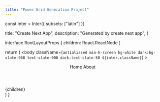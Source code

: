```yaml
---
title: "Power Grid Generation Project"
---
```



const inter = Inter({ subsets: ["latin"] })

  title: "Create Next App",
  description: "Generated by create next app",
}

interface RootLayoutProps {
  children: React.ReactNode
}

  return (
    <html lang="en">
      <body
        className={`antialiased min-h-screen bg-white dark:bg-slate-950 text-slate-900 dark:text-slate-50 ${inter.className}`}
      >
        <ThemeProvider attribute="class" defaultTheme="system" enableSystem>
          <div className="max-w-2xl mx-auto py-10 px-4">
            <header>
              <div className= "flex items-center justify-between">
                <ModeToggle />
                <nav className="ml-auto text-sm font-medium space-x-6">
                  <Link href="/">Home</Link>
                  <Link href="/about">About</Link>
                </nav>
              </div>
            </header>
            <main>{children}</main>
          </div>
          <Analytics />
        </ThemeProvider>
      </body>
    </html>
  )
}
